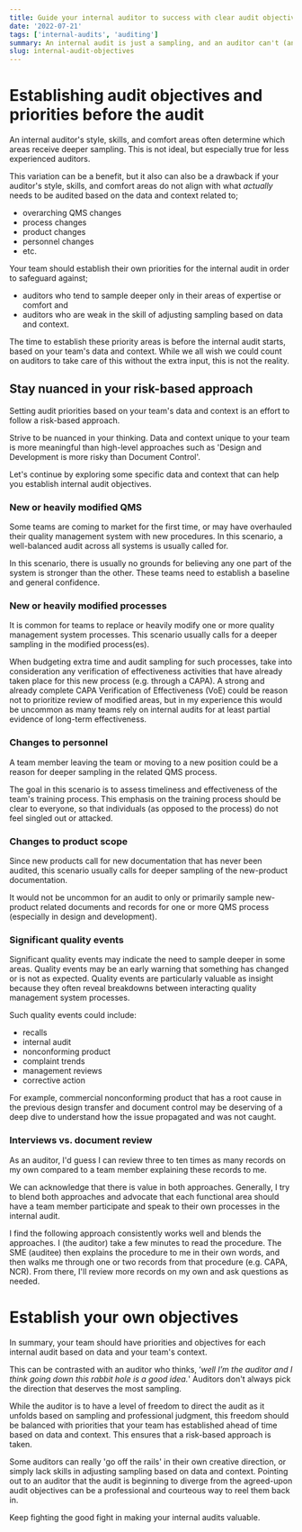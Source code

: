 ```yaml
---
title: Guide your internal auditor to success with clear audit objectives
date: '2022-07-21'
tags: ['internal-audits', 'auditing']
summary: An internal audit is just a sampling, and an auditor can't (and shouldn't) audit everything equally.  You should establish clear objectives for the audit so you make sure the right areas receive the right amount of attention.
slug: internal-audit-objectives
---
```


# Establishing audit objectives and priorities before the audit

An internal auditor's style, skills, and comfort areas often determine which areas receive deeper sampling. This is not ideal, but especially true for less experienced auditors.

This variation can be a benefit, but it also can also be a drawback if your auditor's style, skills, and comfort areas do not align with what _actually_ needs to be audited based on the data and context related to;

- overarching QMS changes
- process changes
- product changes
- personnel changes
- etc.

Your team should establish their own priorities for the internal audit in order to safeguard against;

- auditors who tend to sample deeper only in their areas of expertise or comfort and
- auditors who are weak in the skill of adjusting sampling based on data and context.

The time to establish these priority areas is before the internal audit starts, based on your team's data and context. While we all wish we could count on auditors to take care of this without the extra input, this is not the reality.

## Stay nuanced in your risk-based approach

Setting audit priorities based on your team's data and context is an effort to follow a risk-based approach.

Strive to be nuanced in your thinking. Data and context unique to your team is more meaningful than high-level approaches such as 'Design and Development is more risky than Document Control'.

Let's continue by exploring some specific data and context that can help you establish internal audit objectives.

### New or heavily modified QMS

Some teams are coming to market for the first time, or may have overhauled their quality management system with new procedures. In this scenario, a well-balanced audit across all systems is usually called for.

In this scenario, there is usually no grounds for believing any one part of the system is stronger than the other. These teams need to establish a baseline and general confidence.

### New or heavily modified processes

It is common for teams to replace or heavily modify one or more quality management system processes. This scenario usually calls for a deeper sampling in the modified process(es).

When budgeting extra time and audit sampling for such processes, take into consideration any verification of effectiveness activities that have already taken place for this new process (e.g. through a CAPA). A strong and already complete CAPA Verification of Effectiveness (VoE) could be reason not to prioritize review of modified areas, but in my experience this would be uncommon as many teams rely on internal audits for at least partial evidence of long-term effectiveness.

### Changes to personnel

A team member leaving the team or moving to a new position could be a reason for deeper sampling in the related QMS process.

The goal in this scenario is to assess timeliness and effectiveness of the team's training process. This emphasis on the training process should be clear to everyone, so that individuals (as opposed to the process) do not feel singled out or attacked.

### Changes to product scope

Since new products call for new documentation that has never been audited, this scenario usually calls for deeper sampling of the new-product documentation.

It would not be uncommon for an audit to only or primarily sample new-product related documents and records for one or more QMS process (especially in design and development).

### Significant quality events

Significant quality events may indicate the need to sample deeper in some areas. Quality events may be an early warning that something has changed or is not as expected. Quality events are particularly valuable as insight because they often reveal breakdowns between interacting quality management system processes.

Such quality events could include:

- recalls
- internal audit
- nonconforming product
- complaint trends
- management reviews
- corrective action

For example, commercial nonconforming product that has a root cause in the previous design transfer and document control may be deserving of a deep dive to understand how the issue propagated and was not caught.

### Interviews vs. document review

As an auditor, I'd guess I can review three to ten times as many records on my own compared to a team member explaining these records to me.

We can acknowledge that there is value in both approaches. Generally, I try to blend both approaches and advocate that each functional area should have a team member participate and speak to their own processes in the internal audit.

I find the following approach consistently works well and blends the approaches. I (the auditor) take a few minutes to read the procedure. The SME (auditee) then explains the procedure to me in their own words, and then walks me through one or two records from that procedure (e.g. CAPA, NCR). From there, I'll review more records on my own and ask questions as needed.

# Establish your own objectives

In summary, your team should have priorities and objectives for each internal audit based on data and your team's context.

This can be contrasted with an auditor who thinks, ‘_well I’m the auditor and I think going down this rabbit hole is a good idea._' Auditors don't always pick the direction that deserves the most sampling.

While the auditor is to have a level of freedom to direct the audit as it unfolds based on sampling and professional judgment, this freedom should be balanced with priorities that your team has established ahead of time based on data and context. This ensures that a risk-based approach is taken.

Some auditors can really 'go off the rails' in their own creative direction, or simply lack skills in adjusting sampling based on data and context. Pointing out to an auditor that the audit is beginning to diverge from the agreed-upon audit objectives can be a professional and courteous way to reel them back in.

Keep fighting the good fight in making your internal audits valuable.
